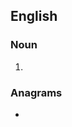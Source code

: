==English==

===Noun===
{{head|en|noun form}}

# {{plural of|blamer|lang=en}}

===Anagrams===
* {{anagrams|en|a=abelmrs|Amblers|Marbles|amblers|lambers|marbles|rambles}}